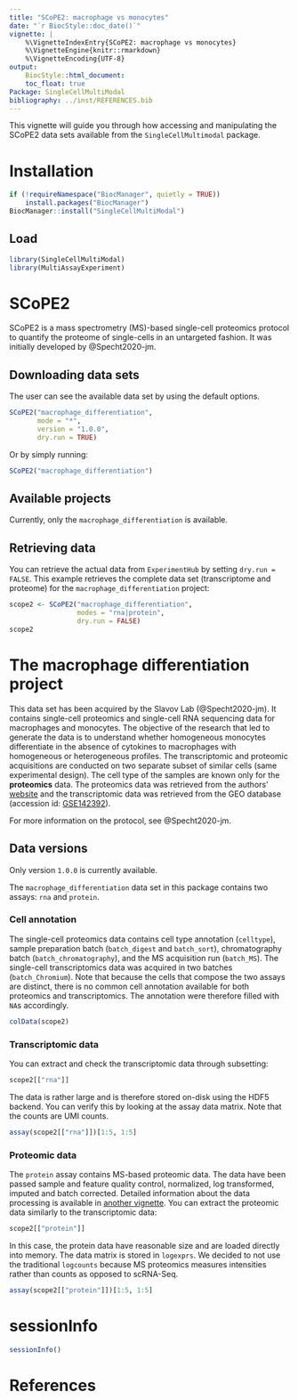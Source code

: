 ```yaml
---
title: "SCoPE2: macrophage vs monocytes"
date: "`r BiocStyle::doc_date()`"
vignette: |
    %\VignetteIndexEntry{SCoPE2: macrophage vs monocytes}
    %\VignetteEngine{knitr::rmarkdown}
    %\VignetteEncoding{UTF-8}
output:
    BiocStyle::html_document:
    toc_float: true
Package: SingleCellMultiModal
bibliography: ../inst/REFERENCES.bib
---
```


This vignette will guide you through how accessing and manipulating 
the SCoPE2 data sets available from the `SingleCellMultimodal` package.
 
# Installation
    
```r
if (!requireNamespace("BiocManager", quietly = TRUE))
    install.packages("BiocManager")
BiocManager::install("SingleCellMultiModal")
```

## Load

```r
library(SingleCellMultiModal)
library(MultiAssayExperiment)
```

# SCoPE2

SCoPE2 is a mass spectrometry (MS)-based single-cell proteomics 
protocol to quantify the proteome of single-cells in an untargeted
fashion. It was initially developed by @Specht2020-jm.

## Downloading data sets

The user can see the available data set by using the default options.

```r
SCoPE2("macrophage_differentiation", 
       mode = "*", 
       version = "1.0.0", 
       dry.run = TRUE)
```

Or by simply running:
    
```r
SCoPE2("macrophage_differentiation")
```

## Available projects

Currently, only the `macrophage_differentiation` is available.

## Retrieving data

You can retrieve the actual data from `ExperimentHub` by setting 
`dry.run = FALSE`. This example retrieves the complete data set 
(transcriptome and proteome) for the `macrophage_differentiation` 
project:
    
```r
scope2 <- SCoPE2("macrophage_differentiation",
                 modes = "rna|protein",
                 dry.run = FALSE)
scope2
```

# The macrophage differentiation project

This data set has been acquired by the Slavov Lab (@Specht2020-jm). 
It contains single-cell proteomics and single-cell 
RNA sequencing data for macrophages and monocytes. The objective of the 
research that led to generate the data is to understand whether 
homogeneous monocytes differentiate in the absence of cytokines to
macrophages with homogeneous or heterogeneous profiles. The transcriptomic and 
proteomic acquisitions are conducted on two separate subset of similar 
cells (same experimental design). The cell type of the samples are known only 
for the **proteomics** data. The proteomics data was retrieved from 
the authors' [website](https://scope2.slavovlab.net/docs/data) and the
transcriptomic data was retrieved from the GEO database (accession id:
[GSE142392](https://www.ncbi.nlm.nih.gov/geo/query/acc.cgi?acc=GSE142392)).

For more information on the protocol, see @Specht2020-jm.

## Data versions

Only version `1.0.0` is currently available.

The `macrophage_differentiation` data set in this package contains two
assays: `rna` and `protein`. 

### Cell annotation

The single-cell proteomics data contains cell type annotation 
(`celltype`), sample preparation batch (`batch_digest` and 
`batch_sort`), chromatography batch (`batch_chromatography`), and the 
MS acquisition run (`batch_MS`). The single-cell transcriptomics data 
was acquired in two batches (`batch_Chromium`). Note that because the 
cells that compose the two assays are distinct, there is no common 
cell annotation available for both proteomics and transcriptomics. The
annotation were therefore filled with `NA`s accordingly.

```r
colData(scope2)
```

### Transcriptomic data 

You can extract and check the transcriptomic data through subsetting:

```r
scope2[["rna"]]
```

The data is rather large and is therefore stored on-disk using the 
HDF5 backend. You can verify this by looking at the assay data matrix.
Note that the counts are UMI counts.

```r
assay(scope2[["rna"]])[1:5, 1:5]
```

### Proteomic data 

The `protein` assay contains MS-based proteomic data. 
The data have been passed sample and feature quality control, 
normalized, log transformed, imputed and batch corrected. Detailed 
information about the data processing is available in 
[another vignette](https://uclouvain-cbio.github.io/SCP.replication/articles/SCoPE2.html). You can extract the proteomic data similarly to the 
transcriptomic data:

```r
scope2[["protein"]]
```

In this case, the protein data have reasonable size and are loaded
directly into memory. The data matrix is stored in `logexprs`. We 
decided to not use the traditional `logcounts` because MS proteomics 
measures intensities rather than counts as opposed to scRNA-Seq. 

```r
assay(scope2[["protein"]])[1:5, 1:5]
```

# sessionInfo

```r
sessionInfo()
```

# References